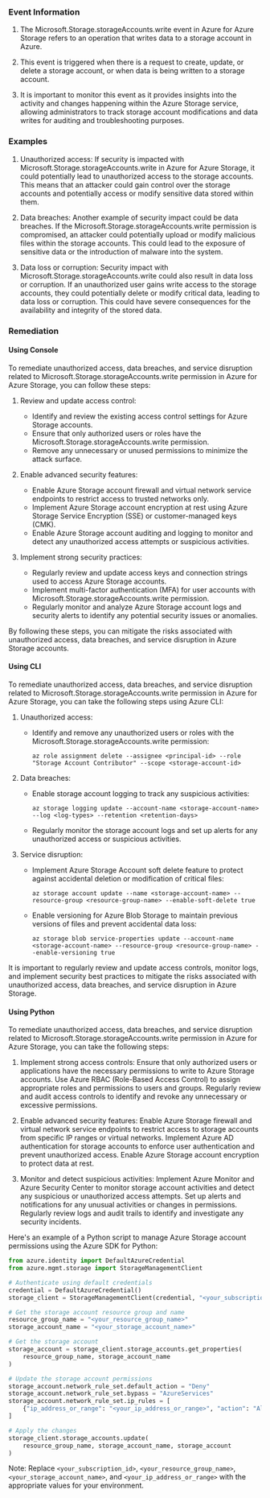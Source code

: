 
### Event Information

1. The Microsoft.Storage.storageAccounts.write event in Azure for Azure Storage refers to an operation that writes data to a storage account in Azure.

2. This event is triggered when there is a request to create, update, or delete a storage account, or when data is being written to a storage account.

3. It is important to monitor this event as it provides insights into the activity and changes happening within the Azure Storage service, allowing administrators to track storage account modifications and data writes for auditing and troubleshooting purposes.


### Examples

1. Unauthorized access: If security is impacted with Microsoft.Storage.storageAccounts.write in Azure for Azure Storage, it could potentially lead to unauthorized access to the storage accounts. This means that an attacker could gain control over the storage accounts and potentially access or modify sensitive data stored within them.

2. Data breaches: Another example of security impact could be data breaches. If the Microsoft.Storage.storageAccounts.write permission is compromised, an attacker could potentially upload or modify malicious files within the storage accounts. This could lead to the exposure of sensitive data or the introduction of malware into the system.

3. Data loss or corruption: Security impact with Microsoft.Storage.storageAccounts.write could also result in data loss or corruption. If an unauthorized user gains write access to the storage accounts, they could potentially delete or modify critical data, leading to data loss or corruption. This could have severe consequences for the availability and integrity of the stored data.

### Remediation

#### Using Console

To remediate unauthorized access, data breaches, and service disruption related to Microsoft.Storage.storageAccounts.write permission in Azure for Azure Storage, you can follow these steps:

1. Review and update access control: 
   - Identify and review the existing access control settings for Azure Storage accounts.
   - Ensure that only authorized users or roles have the Microsoft.Storage.storageAccounts.write permission.
   - Remove any unnecessary or unused permissions to minimize the attack surface.

2. Enable advanced security features:
   - Enable Azure Storage account firewall and virtual network service endpoints to restrict access to trusted networks only.
   - Implement Azure Storage account encryption at rest using Azure Storage Service Encryption (SSE) or customer-managed keys (CMK).
   - Enable Azure Storage account auditing and logging to monitor and detect any unauthorized access attempts or suspicious activities.

3. Implement strong security practices:
   - Regularly review and update access keys and connection strings used to access Azure Storage accounts.
   - Implement multi-factor authentication (MFA) for user accounts with Microsoft.Storage.storageAccounts.write permission.
   - Regularly monitor and analyze Azure Storage account logs and security alerts to identify any potential security issues or anomalies.

By following these steps, you can mitigate the risks associated with unauthorized access, data breaches, and service disruption in Azure Storage accounts.

#### Using CLI

To remediate unauthorized access, data breaches, and service disruption related to Microsoft.Storage.storageAccounts.write permission in Azure for Azure Storage, you can take the following steps using Azure CLI:

1. Unauthorized access:
   - Identify and remove any unauthorized users or roles with the Microsoft.Storage.storageAccounts.write permission:
     ```
     az role assignment delete --assignee <principal-id> --role "Storage Account Contributor" --scope <storage-account-id>
     ```

2. Data breaches:
   - Enable storage account logging to track any suspicious activities:
     ```
     az storage logging update --account-name <storage-account-name> --log <log-types> --retention <retention-days>
     ```
   - Regularly monitor the storage account logs and set up alerts for any unauthorized access or suspicious activities.

3. Service disruption:
   - Implement Azure Storage Account soft delete feature to protect against accidental deletion or modification of critical files:
     ```
     az storage account update --name <storage-account-name> --resource-group <resource-group-name> --enable-soft-delete true
     ```
   - Enable versioning for Azure Blob Storage to maintain previous versions of files and prevent accidental data loss:
     ```
     az storage blob service-properties update --account-name <storage-account-name> --resource-group <resource-group-name> --enable-versioning true
     ```

It is important to regularly review and update access controls, monitor logs, and implement security best practices to mitigate the risks associated with unauthorized access, data breaches, and service disruption in Azure Storage.

#### Using Python

To remediate unauthorized access, data breaches, and service disruption related to Microsoft.Storage.storageAccounts.write permission in Azure for Azure Storage, you can take the following steps:

1. Implement strong access controls: Ensure that only authorized users or applications have the necessary permissions to write to Azure Storage accounts. Use Azure RBAC (Role-Based Access Control) to assign appropriate roles and permissions to users and groups. Regularly review and audit access controls to identify and revoke any unnecessary or excessive permissions.

2. Enable advanced security features: Enable Azure Storage firewall and virtual network service endpoints to restrict access to storage accounts from specific IP ranges or virtual networks. Implement Azure AD authentication for storage accounts to enforce user authentication and prevent unauthorized access. Enable Azure Storage account encryption to protect data at rest.

3. Monitor and detect suspicious activities: Implement Azure Monitor and Azure Security Center to monitor storage account activities and detect any suspicious or unauthorized access attempts. Set up alerts and notifications for any unusual activities or changes in permissions. Regularly review logs and audit trails to identify and investigate any security incidents.

Here's an example of a Python script to manage Azure Storage account permissions using the Azure SDK for Python:

```python
from azure.identity import DefaultAzureCredential
from azure.mgmt.storage import StorageManagementClient

# Authenticate using default credentials
credential = DefaultAzureCredential()
storage_client = StorageManagementClient(credential, "<your_subscription_id>")

# Get the storage account resource group and name
resource_group_name = "<your_resource_group_name>"
storage_account_name = "<your_storage_account_name>"

# Get the storage account
storage_account = storage_client.storage_accounts.get_properties(
    resource_group_name, storage_account_name
)

# Update the storage account permissions
storage_account.network_rule_set.default_action = "Deny"
storage_account.network_rule_set.bypass = "AzureServices"
storage_account.network_rule_set.ip_rules = [
    {"ip_address_or_range": "<your_ip_address_or_range>", "action": "Allow"}
]

# Apply the changes
storage_client.storage_accounts.update(
    resource_group_name, storage_account_name, storage_account
)
```

Note: Replace `<your_subscription_id>`, `<your_resource_group_name>`, `<your_storage_account_name>`, and `<your_ip_address_or_range>` with the appropriate values for your environment.

